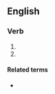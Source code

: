 {{also|æstivated}}

==English==

===Verb===
{{head|en|verb form}}

# {{en-past of|aestivate}}
# {{alternative spelling of|estivated|lang=en}}

====Related terms====
* {{l|en|estivate}}
